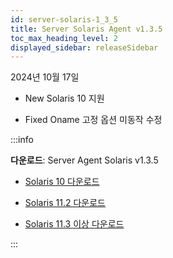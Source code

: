 ```yaml
---
id: server-solaris-1_3_5
title: Server Solaris Agent v1.3.5
toc_max_heading_level: 2
displayed_sidebar: releaseSidebar
---
```


2024년 10월 17일

- <Status priority='1'>New</Status> Solaris 10 지원

- <Status priority='1'>Fixed</Status> Oname 고정 옵션 미동작 수정

:::info 

**다운로드**: Server Agent Solaris v1.3.5

- [Solaris 10 다운로드](https://repo.whatap.io/sunos/10/whatap-infra.1.3.5.SPARC.pkg.tar.gz)

- [Solaris 11.2 다운로드](https://repo.whatap.io/sunos/11.2/whatap-infra.1.3.5.SPARC.pkg.tar.gz)

- [Solaris 11.3 이상 다운로드](https://repo.whatap.io/sunos/11/whatap-infra.1.3.5.SPARC.pkg.tar.gz)

:::